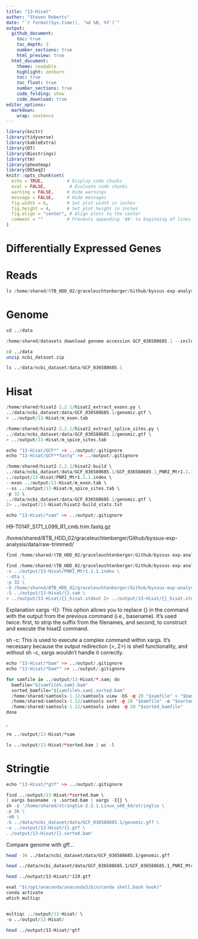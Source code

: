 ```yaml
---
title: "13-Hisat"
author: "Steven Roberts"
date: "`r format(Sys.time(), '%d %B, %Y')`"  
output: 
  github_document:
    toc: true
    toc_depth: 3
    number_sections: true
    html_preview: true
  html_document:
    theme: readable
    highlight: zenburn
    toc: true
    toc_float: true
    number_sections: true
    code_folding: show
    code_download: true
editor_options: 
  markdown: 
    wrap: sentence
---
```


```r
library(knitr)
library(tidyverse)
library(kableExtra)
library(DT)
library(Biostrings)
library(tm)
library(pheatmap)
library(DESeq2)
knitr::opts_chunk$set(
  echo = TRUE,         # Display code chunks
  eval = FALSE,         # Evaluate code chunks
  warning = FALSE,     # Hide warnings
  message = FALSE,     # Hide messages
  fig.width = 6,       # Set plot width in inches
  fig.height = 4,      # Set plot height in inches
  fig.align = "center", # Align plots to the center
  comment = ""         # Prevents appending '##' to beginning of lines in code output
)
```

# Differentially Expressed Genes
 


# Reads

```r
ls /home/shared/8TB_HDD_02/graceleuchtenberger/Github/byssus-exp-analysis/data/raw-trimmed/
```


# Genome


```r
cd ../data

/home/shared/datasets download genome accession GCF_036588685.1 --include gff3,gtf,rna,cds,protein,genome,seq-report
```

```bash
cd ../data 
unzip ncbi_dataset.zip
```

```r
ls ../data/ncbi_dataset/data/GCF_036588685.1

```




# Hisat

```r
/home/shared/hisat2-2.2.1/hisat2_extract_exons.py \
../data/ncbi_dataset/data/GCF_036588685.1/genomic.gtf \
> ../output/13-Hisat/m_exon.tab
```

```r
/home/shared/hisat2-2.2.1/hisat2_extract_splice_sites.py \
../data/ncbi_dataset/data/GCF_036588685.1/genomic.gtf \
> ../output/13-Hisat/m_spice_sites.tab
```

```r
echo "13-Hisat/GCF*" >> ../output/.gitignore
echo "13-Hisat/GCF**fastq" >> ../output/.gitignore
```

```r
/home/shared/hisat2-2.2.1/hisat2-build \
../data/ncbi_dataset/data/GCF_036588685.1/GCF_036588685.1_PNRI_Mtr1.1.1.hap1_genomic.fna \
../output/13-Hisat/PNRI_Mtr1.1.1.index \
--exon ../output/13-Hisat/m_exon.tab \
--ss ../output/13-Hisat/m_spice_sites.tab \
-p 32 \
../data/ncbi_dataset/data/GCF_036588685.1/genomic.gtf \
2> ../output/13-Hisat/hisat2-build_stats.txt
```

```r
echo "13-Hisat/*sam" >> ../output/.gitignore
```

H9-T014F_S171_L099_R1_cmb.trim.fastq.gz

/home/shared/8TB_HDD_02/graceleuchtenberger/Github/byssus-exp-analysis/data/raw-trimmed/

```r
find /home/shared/8TB_HDD_02/graceleuchtenberger/Github/byssus-exp-analysis/data/raw-trimmed/*_L099_R1_cmb.trim.fastq.gz | xargs basename -s _L099_R1_cmb.trim.fastq.gz | xargs -I{} echo {}
```





```r
find /home/shared/8TB_HDD_02/graceleuchtenberger/Github/byssus-exp-analysis/data/raw-trimmed/*_L099_R1_cmb.trim.fastq.gz | xargs -I{} basename -s _L099_R1_cmb.trim.fastq.gz {} | xargs -I{} sh -c '/home/shared/hisat2-2.2.1/hisat2 \
-x ../output/13-Hisat/PNRI_Mtr1.1.1.index \
--dta \
-p 32 \
-U /home/shared/8TB_HDD_02/graceleuchtenberger/Github/byssus-exp-analysis/data/raw-trimmed/{}_L099_R1_cmb.trim.fastq.gz \
-S ../output/13-Hisat/{}.sam \
> ../output/13-Hisat/{}_hisat.stdout 2> ../output/13-Hisat/{}_hisat.stderr'
```


Explanation
xargs -I{}: This option allows you to replace {} in the command with the output from the previous command (i.e., basename). It's used twice: first, to strip the suffix from the filenames, and second, to construct and execute the hisat2 command.

sh -c: This is used to execute a complex command within xargs. It's necessary because the output redirection (>, 2>) is shell functionality, and without sh -c, xargs wouldn't handle it correctly.



```r
echo "13-Hisat/*bam" >> ../output/.gitignore
echo "13-Hisat/*bam*" >> ../output/.gitignore
```

```r
for samfile in ../output/13-Hisat/*.sam; do
  bamfile="${samfile%.sam}.bam"
  sorted_bamfile="${samfile%.sam}.sorted.bam"
  /home/shared/samtools-1.12/samtools view -bS -@ 20 "$samfile" > "$bamfile"
  /home/shared/samtools-1.12/samtools sort -@ 20 "$bamfile" -o "$sorted_bamfile"
  /home/shared/samtools-1.12/samtools index -@ 20 "$sorted_bamfile"
done
```

,
```r
rm ../output/13-Hisat/*sam
```


```r
ls ../output/13-Hisat/*sorted.bam | wc -l
```




# Stringtie

```r
echo "13-Hisat/*gtf" >> ../output/.gitignore
```



```r
find ../output/13-Hisat/*sorted.bam \
| xargs basename -s .sorted.bam | xargs -I{} \
sh -c '/home/shared/stringtie-2.2.1.Linux_x86_64/stringtie \
-p 36 \
-eB \
-G ../data/ncbi_dataset/data/GCF_036588685.1/genomic.gff \
-o ../output/13-Hisat/{}.gtf \
../output/13-Hisat/{}.sorted.bam'
```



Compare genome with gff...

```bash
head -30 ../data/ncbi_dataset/data/GCF_036588685.1/genomic.gff
```


```bash
head ../data/ncbi_dataset/data/GCF_036588685.1/GCF_036588685.1_PNRI_Mtr1.1.1.hap1_genomic.fna
```





```bash
head ../output/13-Hisat/*119.gtf

```







```r
eval "$(/opt/anaconda/anaconda3/bin/conda shell.bash hook)"
conda activate
which multiqc


multiqc ../output/13-Hisat/ \
-o ../output/13-Hisat/
```




```bash
head ../output/13-Hisat/*gtf
```

